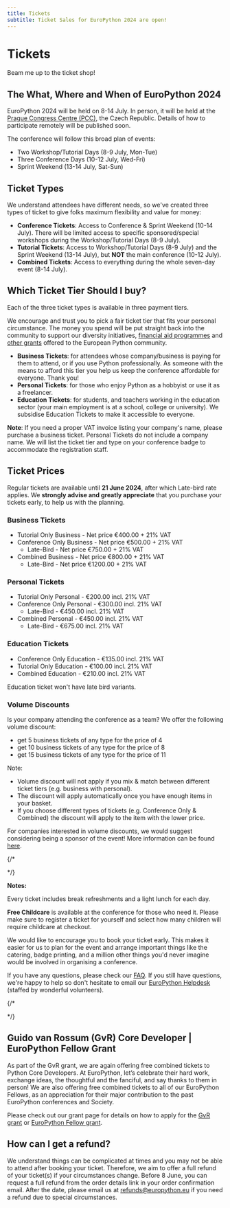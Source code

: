 ```yaml
---
title: Tickets
subtitle: Ticket Sales for EuroPython 2024 are open!
---
```


# Tickets

<div style={{textAlign: "center"}}>
    <ButtonLink href="https://tickets.europython.eu/">Beam me up to the ticket shop!</ButtonLink>
</div>

## The What, Where and When of EuroPython 2024

EuroPython 2024 will be held on 8-14 July. In person, it will be held at
the [Prague Congress Centre (PCC)](https://www.praguecc.cz/en/homepage), the Czech Republic.
Details of how to participate remotely will be published soon.

The conference will follow this broad plan of events:

- Two Workshop/Tutorial Days (8-9 July, Mon-Tue)
- Three Conference Days (10-12 July, Wed-Fri)
- Sprint Weekend (13-14 July, Sat-Sun)

## Ticket Types

We understand attendees have different needs, so we've created three types of
ticket to give folks maximum flexibility and value for money:

- **Conference Tickets**: Access to Conference & Sprint Weekend (10-14 July).
  There will be limited access to specific sponsored/special workshops during
  the Workshop/Tutorial Days (8-9 July).
- **Tutorial Tickets**: Access to Workshop/Tutorial Days (8-9 July) and the
  Sprint Weekend (13-14 July), but **NOT** the main conference (10-12 July).
- **Combined Tickets**: Access to everything during the whole seven-day
  event (8-14 July).

## Which Ticket Tier Should I buy?

Each of the three ticket types is available in three payment tiers.

We encourage and trust you to pick a fair ticket tier that fits your personal
circumstance. The money you spend will be put straight back into the community
to support our diversity initiatives,
[financial aid programmes](https://ep2024.europython.eu/finaid) and
[other grants](https://www.europython-society.org/grants/)
offered to the European Python community.

- **Business Tickets**: for attendees whose company/business is paying for
  them to attend, or if you use Python professionally. As someone with the
  means to afford this tier you help us keep the conference affordable for
  everyone. Thank you!
- **Personal Tickets**: for those who enjoy Python as a hobbyist or use it as
  a freelancer.
- **Education Tickets**: for students, and teachers working in the education
  sector (your main employment is at a school, college or university). We subsidise Education Tickets to make it accessible to everyone.

**Note**: If you need a proper VAT invoice listing your company's name, please
purchase a business ticket. Personal Tickets do not include a company name. We
will list the ticket tier and type on your conference badge to accommodate the
registration staff.


## Ticket Prices

Regular tickets are available until **21 June 2024**, after which Late-bird rate applies. We **strongly advise and greatly appreciate** that you purchase your tickets early, to help us with the planning.



### Business Tickets
- Tutorial Only Business - Net price €400.00 + 21% VAT
- Conference Only Business - Net price €500.00 + 21% VAT
    - Late-Bird - Net price €750.00 + 21% VAT
- Combined Business - Net price €800.00 + 21% VAT
    - Late-Bird - Net price €1200.00 + 21% VAT


### Personal Tickets
- Tutorial Only Personal - €200.00 incl. 21% VAT
- Conference Only Personal - €300.00 incl. 21% VAT
    - Late-Bird - €450.00 incl. 21% VAT
- Combined Personal - €450.00 incl. 21% VAT
    - Late-Bird - €675.00 incl. 21% VAT


### Education Tickets
- Conference Only Education - €135.00 incl. 21% VAT
- Tutorial Only Education - €100.00 incl. 21% VAT
- Combined Education - €210.00 incl. 21% VAT

Education ticket won't have late bird variants.

### Volume Discounts

Is your company attending the conference as a team? We offer the following volume discount:

- get 5 business tickets of any type for the price of 4
- get 10 business tickets of any type for the price of 8
- get 15 business tickets of any type for the price of 11

Note:

- Volume discount will not apply if you mix & match between different ticket tiers (e.g. business with personal).
- The discount will apply automatically once you have enough items in your basket.
- If you choose different types of tickets (e.g. Conference Only & Combined) the discount will apply to the item with the lower price.

For companies interested in volume discounts, we would suggest considering being a sponsor of the event! More information can be found [here](./sponsor.mdx).

{/*
<!-- #FIXME Add volume discount for personal tier.  -->

 <!-- Ready to order? We will configure the discount to be automatic! Put your orders in the basket and enjoy! As a special thank you, if you want us to send out a mention on one of our social channels welcoming your team, feel free to email us at [info@europython.eu](mailto:info@europython.eu) 👐 -->
 */}

**Notes:**

Every ticket includes break refreshments and a light lunch for each day.

**Free Childcare** is available at the conference for those who need it. Please make sure to register a ticket for yourself and select how many children will require childcare at checkout.

We would like to encourage you to book your ticket early.
This makes it easier for us to plan for the event and arrange important things like the catering, badge printing, and a million other things you'd never imagine would be involved in organising a conference.

If you have any questions, please check our [FAQ](/faq).
If you still have questions, we're happy to help so don't hesitate to email our [EuroPython Helpdesk](mailto:helpdesk@europython.eu) (staffed by wonderful volunteers).

{/*
<!-- ### Online Tickets

To be announced later.

[Subscribe to our newsletter](https://blog.europython.eu/#/portal/signup) to
keep in the know! -->
*/}

## Guido van Rossum (GvR) Core Developer | EuroPython Fellow Grant
As part of the GvR grant, we are again offering free combined tickets to Python Core Developers. At EuroPython, let’s celebrate their hard work, exchange ideas, the thoughtful and the fanciful, and say thanks to them in person!
We are also offering free combined tickets to all of our EuroPython Fellows, as an appreciation for their major contribution to the past EuroPython conferences and Society.

Please check out our grant page for details on how to apply for the [GvR grant](https://www.europython-society.org/grants/#guido-van-rossum-core-developer-grant) or [EuroPython Fellow grant](https://www.europython-society.org/europython-society-fellow-grant/).

## How can I get a refund?
We understand things can be complicated at times and you may not be able to attend after booking your ticket. Therefore, we aim to offer a full refund of your ticket(s) if your circumstances change. Before 8 June, you can request a full refund from the order details link in your order confirmation email. After the date, please email us at [refunds@europython.eu](mailto:refunds@europython.eu) if you need a refund due to special circumstances.
